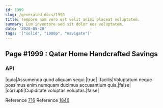 ```yaml
---
id: 1999
slug: /generated-docs/1999
title: Tempore nam vero est velit animi placeat voluptatem.
summary: Eum inventore sed sit dolor eos voluptatem.
date: '2020-05-28'
tags: '["solid", "1080p", "navigate"]'
---
```


## Page #1999 : Qatar Home Handcrafted Savings
### API

|quia|Assumenda quod aliquam sequi.|true|
|facilis|Voluptatum neque possimus enim numquam ducimus accusantium quia.|false|
|corrupti|Cupiditate voluptas voluptas.|false|

Reference [716](/716)
Reference [1846](/1846)



